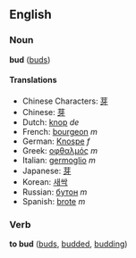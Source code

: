 ==English==
===Noun===
'''bud''' ([[buds]])

====Translations====
*Chinese Characters: [[芽]]
*Chinese: [[芽]]
*Dutch: [[knop]] ''de''
*French: [[bourgeon]] ''m''
*German: [[Knospe]] ''f''
*Greek: [[οφθαλμός]] ''m''
*Italian: [[germoglio]] ''m''
*Japanese: [[芽]]
*Korean: [[새싹]]
*Russian: [[бутон]] ''m''
*Spanish: [[brote]] ''m''

===Verb===
'''to bud''' ([[buds]], [[budded]], [[budding]])